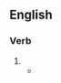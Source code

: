 ==English==

===Verb===
{{head|en|verb form}}

# {{present participle of|en|equivocate|nocat=1}}
#* {{quote-book|en|year=1838|author={{w|Letitia Elizabeth Landon}}|title=Duty and Inclination|volume=3|pages=169-170|text=Taken off his guard by a question so abrupt, yet, at the same time, not in the least '''equivocating''', viewing deeply the consequences and unpleasant effects that might arise were he to reply by an affirmative, he hesitated not to give a positive denial, asserting that such an idea had never entered his thoughts.}}
